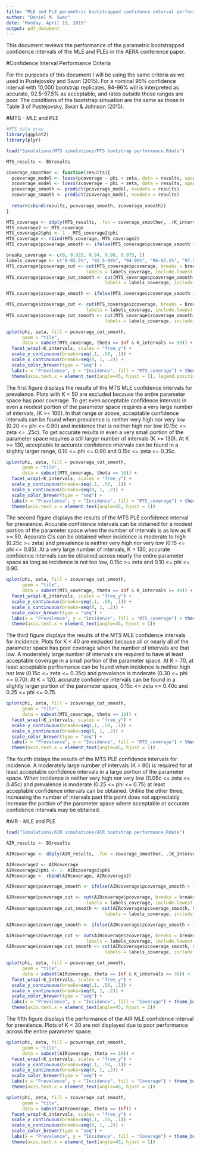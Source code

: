 ```yaml
---
title: "MLE and PLE parametric bootstrapped confidence interval performance"
author: "Daniel M. Swan"
date: "Monday, April 13, 2015"
output: pdf_document
---
```


This document reviews the performance of the parametric bootstrapped confidence intervals of the MLE and PLEs in the AERA conference paper.

#Confidence Interval Performance Criteria

For the purposes of this document I will be using the same criteria as we used in Pustejovsky and Swan (2015). For a nominal 95% confidence interval with 10,000 bootstrap replicates, 94-96% will is interpreted as accurate, 92.5-97.5% as acceptable, and rates outside those ranges are poor. The conditions of the bootstrap simuation are the same as those in Table 3 of Pustejovsky, Swan & Johnson (2015). 


#MTS - MLE and PLE

```r
#MTS data prep
library(ggplot2)
library(plyr)

load("Simulations/MTS simulations/MTS bootstrap performance.Rdata")

MTS_results <- BSresults

coverage_smoother <- function(results){
  pcoverage_model <- loess(pcoverage ~ phi + zeta, data = results, span = 0.25)
  zcoverage_model <- loess(zcoverage ~ phi + zeta, data = results, span = 0.25)
  pcoverage_smooth <- predict(pcoverage_model, newdata = results)
  zcoverage_smooth <- predict(zcoverage_model, newdata = results)
  
  return(cbind(results, pcoverage_smooth, zcoverage_smooth))
}

MTS_coverage <- ddply(MTS_results, .fun = coverage_smoother, .(K_intervals, k_priors, theta))
MTS_coverage2 <- MTS_coverage
MTS_coverage2$phi <- 1 - MTS_coverage2$phi
MTS_coverage <- rbind(MTS_coverage, MTS_coverage2)
MTS_coverage$pcoverage_smooth <- ifelse(MTS_coverage$pcoverage_smooth > 1, 1, MTS_coverage$pcoverage_smooth)

breaks_coverage <- c(0, 0.925, 0.94, 0.96, 0.975, 1)
labels_coverage <- c("0-92.5%", "92.5-94%", "94-96%", "96-97.5%", "97.5-100%")
MTS_coverage$pcoverage_cut <- cut(MTS_coverage$pcoverage, breaks = breaks_coverage,
                              labels = labels_coverage, include.lowest = TRUE)
MTS_coverage$pcoverage_cut_smooth <- cut(MTS_coverage$pcoverage_smooth, breaks = breaks_coverage,
                                     labels = labels_coverage, include.lowest = TRUE)

MTS_coverage$zcoverage_smooth <- ifelse(MTS_coverage$zcoverage_smooth > 1, 1, MTS_coverage$zcoverage_smooth)

MTS_coverage$zcoverage_cut <- cut(MTS_coverage$zcoverage, breaks = breaks_coverage,
                              labels = labels_coverage, include.lowest = TRUE)
MTS_coverage$zcoverage_cut_smooth <- cut(MTS_coverage$zcoverage_smooth, breaks = breaks_coverage,
                                     labels = labels_coverage, include.lowest = TRUE)
```
```r
qplot(phi, zeta, fill = pcoverage_cut_smooth, 
      geom = "tile",
      data = subset(MTS_coverage, theta == Inf & K_intervals >= 50)) +
  facet_wrap(~K_intervals, scales = "free_y") +
  scale_y_continuous(breaks=seq(.1, .50, .1)) + 
  scale_x_continuous(breaks=seq(0, 1, .2)) +
  scale_color_brewer(type = "seq") + 
  labs(x = "Prevalence", y = "Incidence", fill = "MTS_coverage") + theme_bw()+ 
  theme(axis.text.x = element_text(angle=45, hjust = 1), legend.position = "top")
```

The first figure displays the results of the MTS MLE confidence intervals for prevalence. Plots with K < 50 are excluded because the entire parameter space has poor coverage. To get even acceptable confidence intervals in even a modest portion of the parameter space requires a very large number of intervals, (K >= 100). In that range or above, acceptable confidence intervals can be found when prevalence is neither very high nor very low (0.20 <= phi <= 0.80) and incidence that is neither high nor low (0.15c <= zeta <= .25c). To get accurate results in even a very small portion of the parameter space requires a still larger number of intervals (K >= 130). At K >= 130, acceptable to accurate confidence intervals can be found in a slightly larger range, 0.10 <= phi <= 0.90 and 0.15c <= zeta <= 0.35c.

```r
qplot(phi, zeta, fill = pcoverage_cut_smooth, 
      geom = "tile",
      data = subset(MTS_coverage, theta == 10)) +
  facet_wrap(~K_intervals, scales = "free_y") +
  scale_y_continuous(breaks=seq(.1, .50, .1)) + 
  scale_x_continuous(breaks=seq(0, 1, .2)) +
  scale_color_brewer(type = "seq") + 
  labs(x = "Prevalence", y = "Incidence", fill = "MTS_coverage") + theme_bw()+ 
  theme(axis.text.x = element_text(angle=45, hjust = 1))
```

The second figure displays the results of the MTS PLE confidence interval for prevalence. Accurate confidence intervals can be obtained for a modest portion of the parameter space when the number of intervals is as low as K >= 50. Accurate CIs can be obtained when incidence is moderate to high (0.25c >= zeta) and prevalence is neither very high nor very low (0.15 <= phi <= 0.85). At a very large number of intervals, K > 130, accurate confidence intervals can be obtained across nearly the entire parameter space as long as incidence is not too low, 0.15c >= zeta and 0.10 <= phi <= 0.90.

```r
qplot(phi, zeta, fill = zcoverage_cut_smooth, 
      geom = "tile",
      data = subset(MTS_coverage, theta == Inf & K_intervals >= 40)) +
  facet_wrap(~K_intervals, scales = "free_y") +
  scale_y_continuous(breaks=seq(.1, .50, .1)) + 
  scale_x_continuous(breaks=seq(0, 1, .2)) +
  scale_color_brewer(type = "seq") + 
  labs(x = "Prevalence", y = "Incidence", fill = "MTS_coverage") + theme_bw()+ 
  theme(axis.text.x = element_text(angle=45, hjust = 1))
```

The third figure displays the results of the MTS MLE confidence intervals for incidence. Plots for K < 40 are excluded because all or nearly all of the parameter space has poor coverage when the number of intervals are that low. A moderately large number of intervals are required to have at least acceptable coverage in a small portion of the parameter space. At K = 70, at least acceptable perfromance can be found when incidence is neither high nor low (0.15c <= zeta <= 0.35c) and prevalence is moderate (0.30 <= phi <= 0.70). At K = 120, accurate confidence intervals can be found in a slightly larger portion of the parameter space, 0.15c <= zeta <= 0.40c and 0.25 <= phi <= 0.75.

```r
qplot(phi, zeta, fill = zcoverage_cut_smooth, 
      geom = "tile",
      data = subset(MTS_coverage, theta == 10)) +
  facet_wrap(~K_intervals, scales = "free_y") +
  scale_y_continuous(breaks=seq(.1, .50, .1)) + 
  scale_x_continuous(breaks=seq(0, 1, .2)) +
  scale_color_brewer(type = "seq") + 
  labs(x = "Prevalence", y = "Incidence", fill = "MTS_coverage") + theme_bw()+ 
  theme(axis.text.x = element_text(angle=45, hjust = 1))
```

The fourth dislays the results of the MTS PLE confidence intervals for incidence. A moderately large number of intervals (K = 80) is required for at least acceptable confidence intervals in a large portion of the parameter space. When incidence is neither very high nor very low (0.05c <= zeta <= 0.45c) and prevalence is moderate (0.25 <= phi <= 0.75) at least acceptable confidence intervals can be obtained. Unlike the other three, increasing the number of intervals past this point does not appreciably increase the portion of the parameter space where acceptable or accurate confidence intervals may be obtained.

#AIR - MLE and PLE

```r
load("Simulations/AIR simulations/AIR bootstrap performance.Rdata")

AIR_results <- BSresults

AIRcoverage <- ddply(AIR_results, .fun = coverage_smoother, .(K_intervals, k_priors, theta))

AIRcoverage2 <- AIRcoverage
AIRcoverage2$phi <- 1- AIRcoverage2$phi
AIRcoverage <- rbind(AIRcoverage, AIRcoverage2)

AIRcoverage$pcoverage_smooth <- ifelse(AIRcoverage$pcoverage_smooth > 1, 1, AIRcoverage$pcoverage_smooth)

AIRcoverage$pcoverage_cut <- cut(AIRcoverage$pcoverage, breaks = breaks_coverage,
                              labels = labels_coverage, include.lowest = TRUE)
AIRcoverage$pcoverage_cut_smooth <- cut(AIRcoverage$pcoverage_smooth, breaks = breaks_coverage,
                                     labels = labels_coverage, include.lowest = TRUE)

AIRcoverage$zcoverage_smooth <- ifelse(AIRcoverage$zcoverage_smooth > 1, 1, AIRcoverage$zcoverage_smooth)

AIRcoverage$zcoverage_cut <- cut(AIRcoverage$zcoverage, breaks = breaks_coverage,
                              labels = labels_coverage, include.lowest = TRUE)
AIRcoverage$zcoverage_cut_smooth <- cut(AIRcoverage$zcoverage_smooth, breaks = breaks_coverage,
                                     labels = labels_coverage, include.lowest = TRUE)
```
```r
qplot(phi, zeta, fill = pcoverage_cut_smooth, 
      geom = "tile",
      data = subset(AIRcoverage, theta == Inf & K_intervals >= 30)) +
  facet_wrap(~K_intervals, scales = "free_y") +
  scale_y_continuous(breaks=seq(.1, .50, .1)) + 
  scale_x_continuous(breaks=seq(0, 1, .2)) +
  scale_color_brewer(type = "seq") + 
  labs(x = "Prevalence", y = "Incidence", fill = "Coverage") + theme_bw()+ 
  theme(axis.text.x = element_text(angle=45, hjust = 1))
```
The fifth figure displays the performance of the AIR MLE confidence interval for prevalence. Plots of K < 30 are not displayed due to poor performance across the entire parameter space. 

```r
qplot(phi, zeta, fill = pcoverage_cut_smooth, 
      geom = "tile",
      data = subset(AIRcoverage, theta == 10)) +
  facet_wrap(~K_intervals, scales = "free_y") +
  scale_y_continuous(breaks=seq(.1, .50, .1)) + 
  scale_x_continuous(breaks=seq(0, 1, .2)) +
  scale_color_brewer(type = "seq") + 
  labs(x = "Prevalence", y = "Incidence", fill = "Coverage") + theme_bw()+ 
  theme(axis.text.x = element_text(angle=45, hjust = 1))
```


```r
qplot(phi, zeta, fill = zcoverage_cut_smooth, 
      geom = "tile",
      data = subset(AIRcoverage, theta == Inf)) +
  facet_wrap(~K_intervals, scales = "free_y") +
  scale_y_continuous(breaks=seq(.1, .50, .1)) + 
  scale_x_continuous(breaks=seq(0, 1, .2)) +
  scale_color_brewer(type = "seq") + 
  labs(x = "Prevalence", y = "Incidence", fill = "Coverage") + theme_bw()+ 
  theme(axis.text.x = element_text(angle=45, hjust = 1))
```
